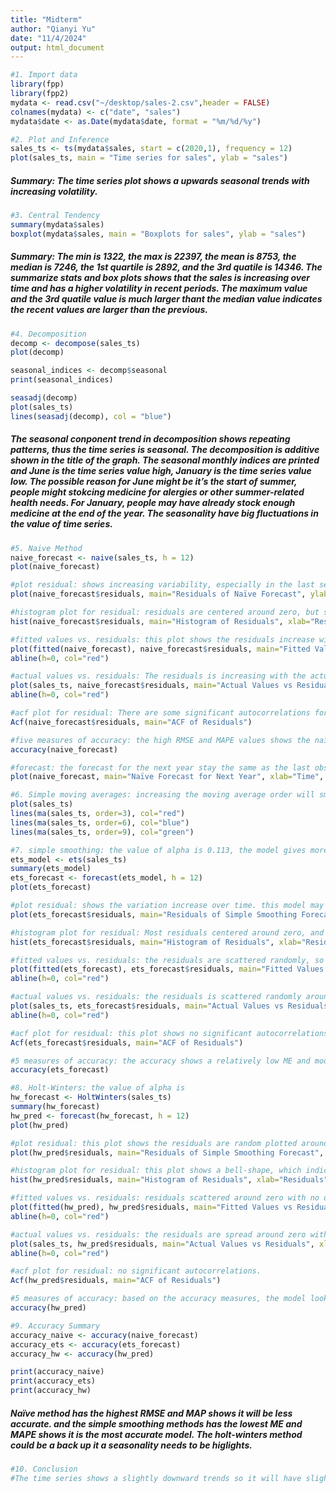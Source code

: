 ```yaml
---
title: "Midterm"
author: "Qianyi Yu"
date: "11/4/2024"
output: html_document
---
```


```r
#1. Import data
library(fpp)
library(fpp2)
mydata <- read.csv("~/desktop/sales-2.csv",header = FALSE)
colnames(mydata) <- c("date", "sales")
mydata$date <- as.Date(mydata$date, format = "%m/%d/%y")
```

```r
#2. Plot and Inference
sales_ts <- ts(mydata$sales, start = c(2020,1), frequency = 12)
plot(sales_ts, main = "Time series for sales", ylab = "sales")
```

##### Summary: The time series plot shows a upwards seasonal trends with increasing volatility. 

```r
#3. Central Tendency
summary(mydata$sales)
boxplot(mydata$sales, main = "Boxplots for sales", ylab = "sales")
```

##### Summary: The min is 1322, the max is 22397, the mean is 8753, the median is 7246, the 1st quartile is 2892, and the 3rd quatile is 14346. The summarize stats and box plots shows that the sales is increasing over time and has a higher volatility in recent periods. The maximum value and the 3rd quatile value is much larger thant the median value indicates the recent values are larger than the previous.

```r
#4. Decomposition
decomp <- decompose(sales_ts)
plot(decomp)

seasonal_indices <- decomp$seasonal
print(seasonal_indices)

seasadj(decomp)
plot(sales_ts)
lines(seasadj(decomp), col = "blue")
```

##### The seasonal conponent trend in decomposition shows repeating patterns, thus the time series is seasonal. The decomposition is additive shown in the title of the graph. The seasonal monthly indices are printed and June is the time series value high, January is the time series value low. The possible reason for June might be it's the start of summer, people might stokcing medicine for alergies or other summer-related health needs. For January, people may have already stock enough medicine at the end of the year. The seasonality have big fluctuations in the value of time series. 

```r
#5. Naive Method
naive_forecast <- naive(sales_ts, h = 12)
plot(naive_forecast)

#plot residual: shows increasing variability, especially in the last several periods. The patterns show that this method may not be able to capture the sales data's increasing trend, and which lead to a larger redisual over time.
plot(naive_forecast$residuals, main="Residuals of Naïve Forecast", ylab="Residuals", xlab="Time")

#histogram plot for residual: residuals are centered around zero, but skewed toward the positive side. This means that the predicted values are underestimated than the actual values. 
hist(naive_forecast$residuals, main="Histogram of Residuals", xlab="Residuals")

#fitted values vs. residuals: this plot shows the residuals increase with the fitted values. The naïve method is not capturing the trend.
plot(fitted(naive_forecast), naive_forecast$residuals, main="Fitted Values vs Residuals", xlab="Fitted Values", ylab="Residuals")
abline(h=0, col="red")

#actual values vs. residuals: The residuals is increasing with the actual values, showing naïve method is not capturing the trends.
plot(sales_ts, naive_forecast$residuals, main="Actual Values vs Residuals", xlab="Actual Values", ylab="Residuals")
abline(h=0, col="red")

#acf plot for residual: There are some significant autocorrelations for certain lags. This means naïve method does not capture all patterns in the data.
Acf(naive_forecast$residuals, main="ACF of Residuals")

#five measures of accuracy: the high RMSE and MAPE values shows the naïve method is not very accuracy. 
accuracy(naive_forecast)

#forecast: the forecast for the next year stay the same as the last observed value. This method does not capture the increasing trends and seasonality, it's forecast will result in errors.
plot(naive_forecast, main="Naïve Forecast for Next Year", xlab="Time", ylab="Sales")
```

```r
#6. Simple moving averages: increasing the moving average order will smooth out the fluctuations and will shows a clearer long-term trend. But it will also bring a lag in reactions of the predictions.
plot(sales_ts)
lines(ma(sales_ts, order=3), col="red")   
lines(ma(sales_ts, order=6), col="blue") 
lines(ma(sales_ts, order=9), col="green")

```

```r
#7. simple smoothing: the value of alpha is 0.113, the model gives more weight to the past observations; the value of the initial state is 1317.1418, ; the value of sigma is 0.1961, and the lower the sigma is, the better the model fit with the data.
ets_model <- ets(sales_ts)
summary(ets_model)
ets_forecast <- forecast(ets_model, h = 12)
plot(ets_forecast)

#plot residual: shows the variation increase over time. this model may not be capturing the trend.
plot(ets_forecast$residuals, main="Residuals of Simple Smoothing Forecast", ylab="Residuals", xlab="Time")

#histogram plot for residual: Most residuals centered around zero, and roughly shows a normal distribution, this means the methods might be a good fit with small error.
hist(ets_forecast$residuals, main="Histogram of Residuals", xlab="Residuals")

#fitted values vs. residuals: the residuals are scattered randomly, so the model fit well.
plot(fitted(ets_forecast), ets_forecast$residuals, main="Fitted Values vs Residuals", xlab="Fitted Values", ylab="Residuals")
abline(h=0, col="red")

#actual values vs. residuals: the residuals is scattered randomly around zero and shows the model fit well.
plot(sales_ts, ets_forecast$residuals, main="Actual Values vs Residuals", xlab="Actual Values", ylab="Residuals")
abline(h=0, col="red")

#acf plot for residual: this plot shows no significant autocorrelations which means the model has describe all of the patterns in the data. 
Acf(ets_forecast$residuals, main="ACF of Residuals")

#5 measures of accuracy: the accuracy shows a relatively low ME and moderate RMSE and MAE. The predicted value for time series will decrease in one year. The residual analysis shows the model has capture the patterns and with no significant autocorrelations. So this method could predict the future values.
accuracy(ets_forecast)

```

```r
#8. Holt-Winters: the value of alpha is 
hw_forecast <- HoltWinters(sales_ts)
summary(hw_forecast)
hw_pred <- forecast(hw_forecast, h = 12)
plot(hw_pred)

#plot residual: this plot shows the residuals are random plotted around zero, which means this method has capture most the patterns.
plot(hw_pred$residuals, main="Residuals of Simple Smoothing Forecast", ylab="Residuals", xlab="Time")

#histogram plot for residual: this plot shows a bell-shape, which indicated the residual is normally distributed and might be a well-fitted model.
hist(hw_pred$residuals, main="Histogram of Residuals", xlab="Residuals")

#fitted values vs. residuals: residuals scattered around zero with no obvious patterns, indicating a good model.
plot(fitted(hw_pred), hw_pred$residuals, main="Fitted Values vs Residuals", xlab="Fitted Values", ylab="Residuals")
abline(h=0, col="red")

#actual values vs. residuals: the residuals are spread around zero with no signifiant patterns, shows the residuals are random.
plot(sales_ts, hw_pred$residuals, main="Actual Values vs Residuals", xlab="Actual Values", ylab="Residuals")
abline(h=0, col="red")

#acf plot for residual: no significant autocorrelations. 
Acf(hw_pred$residuals, main="ACF of Residuals")

#5 measures of accuracy: based on the accuracy measures, the model looks very accurate since it has capture most of the patterns. 
accuracy(hw_pred)
```

```r
#9. Accuracy Summary
accuracy_naive <- accuracy(naive_forecast)
accuracy_ets <- accuracy(ets_forecast)
accuracy_hw <- accuracy(hw_pred)

print(accuracy_naive)
print(accuracy_ets)
print(accuracy_hw)
```

##### Naïve method has the highest RMSE and MAP shows it will be less accurate. and the simple smoothing methods has the lowest ME and MAPE shows it is the most accurate model. The holt-winters method could be a back up it a seasonality needs to be higlights. 
```r
#10. Conclusion
#The time series shows a slightly downward trends so it will have slightly decrease with periodically seasonal variability. Both simple smoothing and holt-winters method could be the model of this dataset and better for future predictions. 
```


